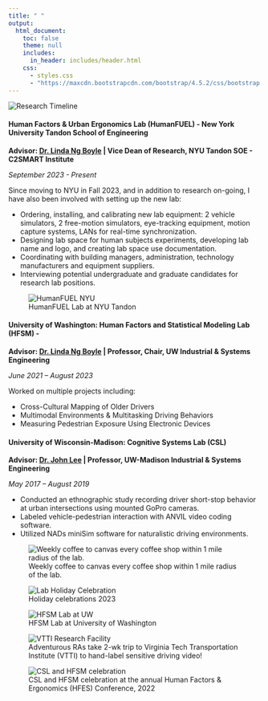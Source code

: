 ```yaml
---
title: " "
output:
  html_document:
    toc: false
    theme: null
    includes:
      in_header: includes/header.html
    css:
      - styles.css
      - "https://maxcdn.bootstrapcdn.com/bootstrap/4.5.2/css/bootstrap.min.css"
---
```


```{=html}
<div class="main-wrapper">
  <div class="content-wrapper">
    <!-- Timeline Section -->
    <section class="timeline-section">
      <img src="images/timeline.png" alt="Research Timeline" class="timeline-image">
    </section>

    <!-- Current Lab Section: HumanFUEL -->
    <section class="lab-section">
      <div class="two-column-layout">
        <!-- Left Column: Content -->
        <div class="content-column">
          <h4>Human Factors & Urban Ergonomics Lab (HumanFUEL) - New York University Tandon School of Engineering</h4>
          
          <p><strong>Advisor: <a href="https://scholar.google.com/citations?user=-iCRFrsAAAAJ&hl=en&oi=ao">Dr. Linda Ng Boyle</a> | Vice Dean of Research, NYU Tandon SOE - C2SMART Institute</strong></p>
          <p><em>September 2023 - Present</em></p>
          
          <p>Since moving to NYU in Fall 2023, and in addition to research on-going, I have also been involved with setting up the new lab:</p>
          <ul>
            <li>Ordering, installing, and calibrating new lab equipment: 2 vehicle simulators, 2 free-motion simulators, eye-tracking equipment, motion capture systems, LANs for real-time synchronization.</li>
            <li>Designing lab space for human subjects experiments, developing lab name and logo, and creating lab space use documentation.</li>
            <li>Coordinating with building managers, administration, technology manufacturers and equipment suppliers.</li>
            <li>Interviewing potential undergraduate and graduate candidates for research lab positions.</li>
          </ul>
        </div>
        <!-- Right Column: Logo -->
        <div class="image-column">
          <div class="sticky-images">
            <figure class="image-item">
              <img src="images/humanFUEL-logo.png" alt="HumanFUEL NYU">
              <figcaption class="image-caption">HumanFUEL Lab at NYU Tandon</figcaption>
            </figure>
          </div>
        </div>
      </div>
    </section>

    <!-- Previous Labs Section -->
    <section class="lab-section">
      <div class="two-column-layout">
        <!-- Left Column: Content -->
        <div class="content-column">
          <h4>University of Washington: Human Factors and Statistical Modeling Lab (HFSM) - </h4>
          <p><strong>Advisor: <a href="https://scholar.google.com/citations?user=-iCRFrsAAAAJ&hl=en&oi=ao">Dr. Linda Ng Boyle</a> | Professor, Chair, UW Industrial & Systems Engineering</strong></p>
          <p><em>June 2021 – August 2023</em></p>
          
          <p>Worked on multiple projects including:</p>
          <ul>
            <li>Cross-Cultural Mapping of Older Drivers</li>
            <li>Multimodal Environments & Multitasking Driving Behaviors</li>
            <li>Measuring Pedestrian Exposure Using Electronic Devices</li>
          </ul>

          <h4>University of Wisconsin-Madison: Cognitive Systems Lab (CSL)</h4>
          <p><strong>Advisor: <a href="https://scholar.google.com/citations?user=Qd6nZCAAAAAJ&hl=en">Dr. John Lee</a> | Professor, UW-Madison Industrial & Systems Engineering</strong></p>
          <p><em>May 2017 – August 2019</em></p>
          
          <ul>
            <li>Conducted an ethnographic study recording driver short-stop behavior at urban intersections using mounted GoPro cameras.</li>
            <li>Labeled vehicle-pedestrian interaction with ANVIL video coding software.</li>
            <li>Utilized NADs miniSim software for naturalistic driving environments.</li>
          </ul>
        </div>

        <!-- Right Column: Gallery -->
        <div class="image-column">
          <div class="project-gallery">
            <div class="gallery-images" id="previous-labs-gallery">
              <figure>
                <img src="images/hfsm-coffee-v2.jpeg" alt="Weekly coffee to canvas every coffee shop within 1 mile radius of the lab.">
                <figcaption class="image-caption">Weekly coffee to canvas every coffee shop within 1 mile radius of the lab.</figcaption>
              </figure>
              <figure>
                <img src="images/Secret Santa 2023-v2.jpeg" alt="Lab Holiday Celebration">
                <figcaption class="image-caption">Holiday celebrations 2023</figcaption>
              </figure>
              <figure>
                <img src="images/hfsm-uw-v2.jpeg" alt="HFSM Lab at UW">
                <figcaption class="image-caption">HFSM Lab at University of Washington</figcaption>
              </figure>
              <figure>
                <img src="images/vtti.jpeg" alt="VTTI Research Facility">
                <figcaption class="image-caption">Adventurous RAs take 2-wk trip to Virginia Tech Transportation Institute (VTTI) to hand-label sensitive driving video!</figcaption>
              </figure>
              <figure>
                <img src="images/hfsm-csl.jpeg" alt="CSL and HFSM celebration">
                <figcaption class="image-caption">CSL and HFSM celebration at the annual Human Factors & Ergonomics (HFES) Conference, 2022</figcaption>
              </figure>
            </div>
            <div class="gallery-nav" id="previous-labs-nav">
              <span class="gallery-dot"></span>
              <span class="gallery-dot"></span>
              <span class="gallery-dot"></span>
              <span class="gallery-dot"></span>
              <span class="gallery-dot"></span>
            </div>
          </div>
        </div>
      </div>
    </section>
  </div>
</div>

<script type="text/javascript">
document.addEventListener('DOMContentLoaded', () => {
  class ImageGallery {
    constructor(container) {
      this.gallery = container;
      this.figures = this.gallery.querySelectorAll('figure');
      this.nav = this.gallery.nextElementSibling;
      this.dots = this.nav.querySelectorAll('.gallery-dot');
      this.currentIndex = 0;
      
      this.showImage(0);
      this.setupEventListeners();
    }
    
    showImage(index) {
      if (index < 0 || index >= this.figures.length) return;
      
      this.figures.forEach(fig => {
        fig.style.display = 'none';
        fig.classList.remove('active');
      });
      
      this.figures[index].style.display = 'block';
      this.figures[index].classList.add('active');
      
      this.dots.forEach(dot => dot.classList.remove('active'));
      if (this.dots[index]) {
        this.dots[index].classList.add('active');
      }
      
      this.currentIndex = index;
    }
    
    setupEventListeners() {
      this.dots.forEach((dot, index) => {
        dot.addEventListener('click', () => this.showImage(index));
      });
      
      let touchStartX = 0;
      let touchEndX = 0;
      
      this.gallery.addEventListener('touchstart', (e) => {
        touchStartX = e.touches[0].clientX;
      }, { passive: true });
      
      this.gallery.addEventListener('touchend', (e) => {
        touchEndX = e.changedTouches[0].clientX;
        const swipeDistance = touchStartX - touchEndX;
        const swipeThreshold = 50;
        
        if (Math.abs(swipeDistance) > swipeThreshold) {
          if (swipeDistance > 0 && this.currentIndex < this.figures.length - 1) {
            this.showImage(this.currentIndex + 1);
          } else if (swipeDistance < 0 && this.currentIndex > 0) {
            this.showImage(this.currentIndex - 1);
          }
        }
      }, { passive: true });
    }
  }

  const galleries = document.querySelectorAll('.gallery-images');
  galleries.forEach(gallery => {
    new ImageGallery(gallery);
  });
});
</script>
```
